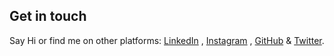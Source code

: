 ## Get in touch

Say Hi or find me on other platforms: [LinkedIn](https://www.linkedin.com/in/ashish-anand-570b711aa/) , [Instagram](https://www.instagram.com/radioactive_67/) , [GitHub](https://github.com/Radioactive-67) & [Twitter](https://twitter.com/radioactive_67).